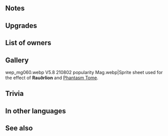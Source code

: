 {{Weapon Infobox
|tagid=SID_ラウアライオン＋
|weaponName=Rauðrlion+
|userVersion1=Closed
|userVersion2=Open
|weaponType=Red Tome
|might=12
|range=2
|effect=At start of turn, grants Atk+6 to adjacent allies for 1 turn. At start of combat, if foe's HP ≥ 75%, grants Atk/Res+5 to unit during combat.
|cost=300
|exclusive=0
|statModifiers=0,12,0,0,0
|required=Rauðrlion
|intID=2700
|sort=9001
|effectRange=1
|value=15
|timingID=8
|abilityID=52
|limit1ID=53
|randomTimestamp=2021-09-17T07:00:00Z
|randomMinLv=31
|refinePaths=default
|refineSP=350
|refineMedals=500
|refineStones=50
|properties=random_owner
}}
==Notes==
{{Bonuses}}{{Combat boosts}}
==Upgrades==
{{Weapon Upgrade List}}
==List of owners==
{{Skill Hero List}}
==Gallery==
<gallery>
wep_mg060.webp
V5.8 210802 popularity Mag.webp|Sprite sheet used for the effect of '''Rauðrlion''' and [[Phantasm Tome]].
</gallery>
==Trivia==
{{TomeColorTrivia|raudr}}
==In other languages==
{{OtherLanguages
|japanese=ラウアライオン＋
|german=Rauðrlöwe+
|spanishEU=León carmesí +
|spanishLA=León carmesí +
|french=Lion rubis +
|italian=Rubinleone+
|chineseTW=赤紅之獅＋
|portuguese=Leão rubro+
}}
==See also==
{{See also skills|cond=Description LIKE '%at start of turn%grants Atk+%to adjacent allies%' OR Description LIKE '%if foe_s HP ≥%Atk/Res+%during combat%'|columns=3}}
{{Weapons Navbox}}